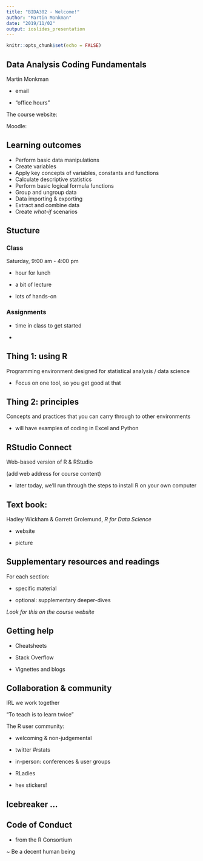 ```yaml
---
title: "BIDA302 - Welcome!"
author: "Martin Monkman"
date: "2019/11/02"
output: ioslides_presentation
---
```


```r
knitr::opts_chunk$set(echo = FALSE)
```

## Data Analysis Coding Fundamentals

Martin Monkman

* email

* "office hours"

The course website:

Moodle:

## Learning outcomes

- Perform basic data manipulations
- Create variables
- Apply key concepts of variables, constants and functions
- Calculate descriptive statistics
- Perform basic logical formula functions
- Group and ungroup data
- Data importing & exporting
- Extract and combine data
- Create _what-if_ scenarios

## Stucture

### Class

Saturday, 9:00 am - 4:00 pm

* hour for lunch

* a bit of lecture

* lots of hands-on

### Assignments

* time in class to get started

* 

## Thing 1: using **R**

Programming environment designed for statistical analysis / data science 

* Focus on one tool, so you get good at that


## Thing 2: principles 

Concepts and practices that you can carry through to other environments

* will have examples of coding in Excel and Python


## RStudio Connect

Web-based version of R & RStudio

(add web address for course content)

* later today, we'll run through the steps to install R on your own computer


## Text book:

Hadley Wickham & Garrett Grolemund, _R for Data Science_

* website

* picture

## Supplementary resources and readings

For each section:

- specific material

- optional: supplementary deeper-dives

_Look for this on the course website_


## Getting help

* Cheatsheets

* Stack Overflow

* Vignettes and blogs



## Collaboration & community

IRL we work together

"To teach is to learn twice"

The R user community:

* welcoming & non-judgemental

* twitter #rstats

* in-person: conferences & user groups

* RLadies

* hex stickers!


## Icebreaker ...


## Code of Conduct

- from the R Consortium

~ Be a decent human being




